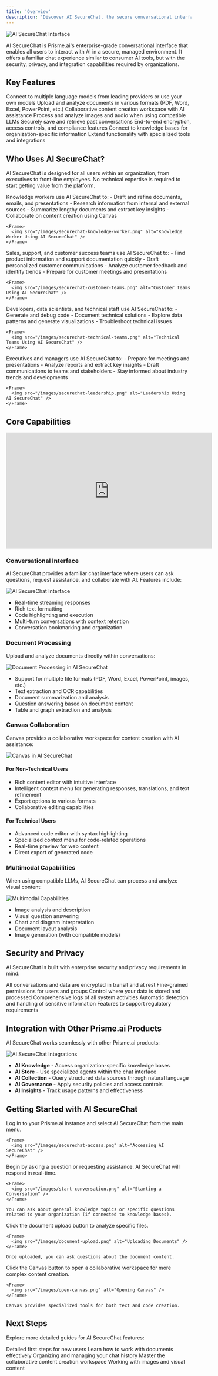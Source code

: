 ```yaml
---
title: 'Overview'
description: 'Discover AI SecureChat, the secure conversational interface for enterprise AI'
---
```


<Frame>
  <img src="/images/securechat.png" alt="AI SecureChat Interface" />
</Frame>

AI SecureChat is Prisme.ai's enterprise-grade conversational interface that enables all users to interact with AI in a secure, managed environment. It offers a familiar chat experience similar to consumer AI tools, but with the security, privacy, and integration capabilities required by organizations.

## Key Features

<CardGroup cols={2}>
  <Card title="Multi-LLM Support" icon="microchip">
    Connect to multiple language models from leading providers or use your own models
  </Card>
  <Card title="Document Processing" icon="file-lines">
    Upload and analyze documents in various formats (PDF, Word, Excel, PowerPoint, etc.)
  </Card>
  <Card title="Canvas Collaboration" icon="pen-to-square">
    Collaborative content creation workspace with AI assistance
  </Card>
  <Card title="Multimodal Capabilities" icon="photo-film">
    Process and analyze images and audio when using compatible LLMs
  </Card>
  <Card title="Conversation History" icon="clock-rotate-left">
    Securely save and retrieve past conversations
  </Card>
  <Card title="Enterprise Security" icon="shield-check">
    End-to-end encryption, access controls, and compliance features
  </Card>
  <Card title="Knowledge Integration" icon="book">
    Connect to knowledge bases for organization-specific information
  </Card>
  <Card title="Custom Tools" icon="screwdriver-wrench">
    Extend functionality with specialized tools and integrations
  </Card>
</CardGroup>

## Who Uses AI SecureChat?

AI SecureChat is designed for all users within an organization, from executives to front-line employees. No technical expertise is required to start getting value from the platform.

<Tabs>
  <Tab title="Knowledge Workers">
    Knowledge workers use AI SecureChat to:
    - Draft and refine documents, emails, and presentations
    - Research information from internal and external sources
    - Summarize lengthy documents and extract key insights
    - Collaborate on content creation using Canvas
    
    <Frame>
      <img src="/images/securechat-knowledge-worker.png" alt="Knowledge Worker Using AI SecureChat" />
    </Frame>
  </Tab>
  
  <Tab title="Customer-Facing Teams">
    Sales, support, and customer success teams use AI SecureChat to:
    - Find product information and support documentation quickly
    - Draft personalized customer communications
    - Analyze customer feedback and identify trends
    - Prepare for customer meetings and presentations
    
    <Frame>
      <img src="/images/securechat-customer-teams.png" alt="Customer Teams Using AI SecureChat" />
    </Frame>
  </Tab>
  
  <Tab title="Technical Teams">
    Developers, data scientists, and technical staff use AI SecureChat to:
    - Generate and debug code
    - Document technical solutions
    - Explore data patterns and generate visualizations
    - Troubleshoot technical issues
    
    <Frame>
      <img src="/images/securechat-technical-teams.png" alt="Technical Teams Using AI SecureChat" />
    </Frame>
  </Tab>
  
  <Tab title="Leadership">
    Executives and managers use AI SecureChat to:
    - Prepare for meetings and presentations
    - Analyze reports and extract key insights
    - Draft communications to teams and stakeholders
    - Stay informed about industry trends and developments
    
    <Frame>
      <img src="/images/securechat-leadership.png" alt="Leadership Using AI SecureChat" />
    </Frame>
  </Tab>
</Tabs>

## Core Capabilities

<Frame>
  <iframe
    width="560"
    height="315"
    src="https://www.loom.com/embed/4e6e209309f54a6f93573bd8ee1d4ab8?sid=4e49aec2-5017-463f-a3f7-04c368e4d4f5"
    title="Introduction to AI SecureChat"
    frameBorder="0"
    allow="accelerometer; autoplay; clipboard-write; encrypted-media; gyroscope; picture-in-picture"
    allowFullScreen
  ></iframe>
</Frame>

### Conversational Interface

AI SecureChat provides a familiar chat interface where users can ask questions, request assistance, and collaborate with AI. Features include:

<Frame>
  <img src="/images/securechat.png" alt="AI SecureChat Interface" />
</Frame>

- Real-time streaming responses
- Rich text formatting
- Code highlighting and execution
- Multi-turn conversations with context retention
- Conversation bookmarking and organization

### Document Processing

Upload and analyze documents directly within conversations:

<Frame>
  <img src="/images/document-processing.png" alt="Document Processing in AI SecureChat" />
</Frame>

- Support for multiple file formats (PDF, Word, Excel, PowerPoint, images, etc.)
- Text extraction and OCR capabilities
- Document summarization and analysis
- Question answering based on document content
- Table and graph extraction and analysis

### Canvas Collaboration

Canvas provides a collaborative workspace for content creation with AI assistance:

<Frame>
  <img src="/images/canvas-feature.png" alt="Canvas in AI SecureChat" />
</Frame>

#### For Non-Technical Users
- Rich content editor with intuitive interface
- Intelligent context menu for generating responses, translations, and text refinement
- Export options to various formats
- Collaborative editing capabilities

#### For Technical Users
- Advanced code editor with syntax highlighting
- Specialized context menu for code-related operations
- Real-time preview for web content
- Direct export of generated code

### Multimodal Capabilities

When using compatible LLMs, AI SecureChat can process and analyze visual content:

<Frame>
  <img src="/images/multimodal-capabilities.png" alt="Multimodal Capabilities" />
</Frame>

- Image analysis and description
- Visual question answering
- Chart and diagram interpretation
- Document layout analysis
- Image generation (with compatible models)

## Security and Privacy

AI SecureChat is built with enterprise security and privacy requirements in mind:

<CardGroup cols={2}>
  <Card title="End-to-End Encryption" icon="lock">
    All conversations and data are encrypted in transit and at rest
  </Card>
  <Card title="Access Controls" icon="user-lock">
    Fine-grained permissions for users and groups
  </Card>
  <Card title="Data Residency" icon="globe">
    Control where your data is stored and processed
  </Card>
  <Card title="Audit Logging" icon="list-check">
    Comprehensive logs of all system activities
  </Card>
  <Card title="PII Protection" icon="user-shield">
    Automatic detection and handling of sensitive information
  </Card>
  <Card title="Compliance Support" icon="file-contract">
    Features to support regulatory requirements
  </Card>
</CardGroup>

## Integration with Other Prisme.ai Products

AI SecureChat works seamlessly with other Prisme.ai products:

<Frame>
  <img src="/images/securechat-integrations.png" alt="AI SecureChat Integrations" />
</Frame>

- **AI Knowledge** - Access organization-specific knowledge bases
- **AI Store** - Use specialized agents within the chat interface
- **AI Collection** - Query structured data sources through natural language
- **AI Governance** - Apply security policies and access controls
- **AI Insights** - Track usage patterns and effectiveness

## Getting Started with AI SecureChat

<Steps>
  <Step title="Access AI SecureChat">
    Log in to your Prisme.ai instance and select AI SecureChat from the main menu.
    
    <Frame>
      <img src="/images/securechat-access.png" alt="Accessing AI SecureChat" />
    </Frame>
  </Step>
  
  <Step title="Start a conversation">
    Begin by asking a question or requesting assistance. AI SecureChat will respond in real-time.
    
    <Frame>
      <img src="/images/start-conversation.png" alt="Starting a Conversation" />
    </Frame>
    
    You can ask about general knowledge topics or specific questions related to your organization (if connected to knowledge bases).
  </Step>
  
  <Step title="Upload documents">
    Click the document upload button to analyze specific files.
    
    <Frame>
      <img src="/images/document-upload.png" alt="Uploading Documents" />
    </Frame>
    
    Once uploaded, you can ask questions about the document content.
  </Step>
  
  <Step title="Use Canvas for content creation">
    Click the Canvas button to open a collaborative workspace for more complex content creation.
    
    <Frame>
      <img src="/images/open-canvas.png" alt="Opening Canvas" />
    </Frame>
    
    Canvas provides specialized tools for both text and code creation.
  </Step>
</Steps>

## Next Steps

Explore more detailed guides for AI SecureChat features:

<CardGroup cols={2}>
  <Card
    title="Getting Started"
    icon="rocket"
    href="getting-started"
  >
    Detailed first steps for new users
  </Card>
  <Card
    title="Document Handling"
    icon="file-lines"
    href="document-handling"
  >
    Learn how to work with documents effectively
  </Card>
  <Card
    title="Conversation Management"
    icon="messages"
    href="conversation-management"
  >
    Organizing and managing your chat history
  </Card>
  <Card
    title="Canvas"
    icon="pen-to-square"
    href="canvas"
  >
    Master the collaborative content creation workspace
  </Card>
  <Card
    title="Multimodal"
    icon="photo-film"
    href="multimodal"
  >
    Working with images and visual content
  </Card>
</CardGroup>